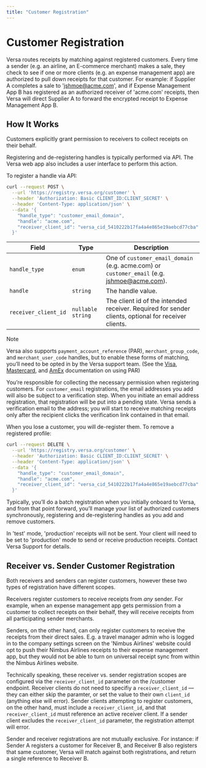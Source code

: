 ```yaml
---
title: "Customer Registration"
---
```


# Customer Registration

Versa routes receipts by matching against registered customers. Every time a sender (e.g. an airline, an E-commerce merchant) makes a sale, they check to see if one or more clients (e.g. an expense management app) are authorized to pull down receipts for that customer. For example: if Supplier A completes a sale to 'jshmoe@acme.com', and if Expense Management App B has registered as an authorized receiver of 'acme.com' receipts, then Versa will direct Supplier A to forward the encrypted receipt to Expense Management App B.

## How It Works

Customers explicitly grant permission to receivers to collect receipts on their behalf.

Registering and de-registering handles is typically performed via API. The Versa web app also includes a user interface to perform this action.

To register a handle via API:

```bash
curl --request POST \
  --url 'https://registry.versa.org/customer' \
  --header 'Authorization: Basic CLIENT_ID:CLIENT_SECRET' \
  --header 'Content-Type: application/json' \
  --data '{
    "handle_type": "customer_email_domain",
    "handle": "acme.com",
    "receiver_client_id": "versa_cid_5410222b17fa4a4e865e19aebcd77cba"
  }'
```

| Field                | Type              | Description                                                                                         |
| -------------------- | ----------------- | --------------------------------------------------------------------------------------------------- |
| `handle_type`        | `enum`            | One of `customer_email_domain` (e.g. acme.com) or `customer_email` (e.g. jshmoe@acme.com).          |
| `handle`             | `string`          | The handle value.                                                                                   |
| `receiver_client_id` | `nullable string` | The client id of the intended receiver. Required for sender clients, optional for receiver clients. |

> [!NOTE]
> Versa also supports `payment_account_reference` (PAR), `merchant_group_code`, and `merchant_user_code` handles, but to enable these forms of matching, you’ll need to be opted in by the Versa support team.
> (See the [Visa](https://developer.visa.com/capabilities/visa-par-inquiry), [Mastercard](https://developer.mastercard.com/payment-account-reference-inquiry/documentation/), and [AmEx](https://developer.americanexpress.com/products/payment-account-reference-public/overview) documentation on using PAR)

You’re responsible for collecting the necessary permission when registering customers. For `customer_email` registrations, the email addresses you add will also be subject to a verification step. When you initiate an email address registration, that registration will be put into a pending state. Versa sends a verification email to the address; you will start to receive matching receipts only after the recipient clicks the verification link contained in that email.

When you lose a customer, you will de-register them. To remove a registered profile:

```bash
curl --request DELETE \
  --url 'https://registry.versa.org/customer' \
  --header 'Authorization: Basic CLIENT_ID:CLIENT_SECRET' \
  --header 'Content-Type: application/json' \
  --data '{
    "handle_type": "customer_email_domain",
    "handle": "acme.com",
    "receiver_client_id": "versa_cid_5410222b17fa4a4e865e19aebcd77cba"
  }'
```

Typically, you’ll do a batch registration when you initially onboard to Versa, and from that point forward, you’ll manage your list of authorized customers synchronously, registering and de-registering handles as you add and remove customers.

In 'test' mode, 'production' receipts will not be sent. Your client will need to be set to 'production' mode to send or receive production receipts. Contact Versa Support for details.

## Receiver vs. Sender Customer Registration

Both receivers and senders can register customers, however these two types of registration have different scopes.

Receivers register customers to receive receipts from _any_ sender. For example, when an expense management app gets permission from a customer to collect receipts on their behalf, they will receive receipts from all participating sender merchants.

Senders, on the other hand, can only register customers to receive the receipts from their direct sales. E.g. a travel manager admin who is logged in to the company settings screen on the 'Nimbus Airlines' website could opt to push their Nimbus Airlines receipts to their expense management app, but they would not be able to turn on universal receipt sync from within the Nimbus Airlines website.

Technically speaking, these receiver vs. sender registration scopes are configured via the `receiver_client_id` parameter on the /customer endpoint. Receiver clients do not need to specifiy a `receiver_client_id` — they can either skip the paramter, or set the value to their own `client_id` (anything else will error). Sender clients attempting to register customers, on the other hand, must include a `receiver_client_id`, and that `receiver_client_id` must reference an active receiver client. If a sender client excludes the `receiver_client_id` parameter, the registration attempt will error.

Sender and receiver registrations are not mutually exclusive. For instance: if Sender A registers a customer for Receiver B, and Receiver B also registers that same customer, Versa will match against both registrations, and return a single reference to Receiver B.
